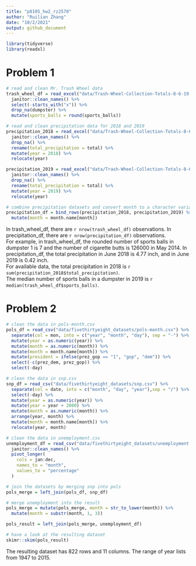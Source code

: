 ```yaml
---
title: "p8105_hw2_rz2570"
author: "Ruilian Zhang"
date: "10/2/2021"
output: github_document
---
```


```r
library(tidyverse)
library(readxl)
```



# Problem 1

```r
# read and clean Mr. Trash Wheel data
trash_wheel_df = read_excel("data/Trash-Wheel-Collection-Totals-8-6-19.xlsx", sheet = "Mr. Trash Wheel") %>% 
  janitor::clean_names() %>% 
  select(-starts_with("x")) %>% 
  drop_na(dumpster) %>% 
  mutate(sports_balls = round(sports_balls))
```

```r
# read and clean precipitation data for 2018 and 2019
precipitation_2018 = read_excel("data/Trash-Wheel-Collection-Totals-8-6-19.xlsx", sheet = "2018 Precipitation", range = "A2:B14") %>% 
  janitor::clean_names() %>%
  drop_na() %>% 
  rename(total_precipitation = total) %>% 
  mutate(year = 2018) %>% 
  relocate(year)

precipitation_2019 = read_excel("data/Trash-Wheel-Collection-Totals-8-6-19.xlsx", sheet = "2019 Precipitation", range = "A2:B14") %>% 
  janitor::clean_names() %>%
  drop_na() %>% 
  rename(total_precipitation = total) %>% 
  mutate(year = 2019) %>% 
  relocate(year)

# combine precipitation datasets and convert month to a character variable
precipitation_df = bind_rows(precipitation_2018, precipitation_2019) %>% 
  mutate(month = month.name[month])
```

In trash_wheel_df, there are `r nrow(trash_wheel_df)` observations. In precipitation_df, there are `r nrow(precipitation_df)` observations.  
For example, in trash_wheel_df, the rounded number of sports balls in dumpster 1 is 7 and the number of cigarette butts is 126000 in May 2014. In precipitation_df, the total precipitation in June 2018 is 4.77 inch, and in June 2019 is 0.42 inch.  
For available data, the total precipitation in 2018 is `r sum(precipitation_2018$total_precipitation)`.  
The median number of sports balls in a dumpster in 2019 is `r median(trash_wheel_df$sports_balls)`.



# Problem 2

```r
# clean the data in pols-month.csv
pols_df = read_csv("data/fivethirtyeight_datasets/pols-month.csv") %>%
  separate(col = mon, into = c("year", "month", "day"), sep = "-") %>%
  mutate(year = as.numeric(year)) %>% 
  mutate(month = as.numeric(month)) %>% 
  mutate(month = month.name[month]) %>% 
  mutate(president = ifelse(prez_gop == "1", "gop", "dem")) %>% 
  select(-c(prez_dem, prez_gop)) %>% 
  select(-day)
```

```r
# clean the data in snp.csv
snp_df = read_csv("data/fivethirtyeight_datasets/snp.csv") %>% 
  separate(col = date, into = c("month", "day", "year"),sep = "/") %>% 
  select(-day) %>% 
  mutate(year = as.numeric(year)) %>% 
  mutate(year = year + 2000) %>% 
  mutate(month = as.numeric(month)) %>%
  arrange(year, month) %>% 
  mutate(month = month.name[month]) %>% 
  relocate(year, month)
```

```r
# clean the data in unemployment.csv
unemployment_df = read_csv("data/fivethirtyeight_datasets/unemployment.csv") %>% 
  janitor::clean_names() %>% 
  pivot_longer(
    cols = jan:dec,
    names_to = "month",
    values_to = "percentage"
  )
```

```r
# join the datasets by merging snp into pols
pols_merge = left_join(pols_df, snp_df)

# merge unemployment into the result
pols_merge = mutate(pols_merge, month = str_to_lower(month)) %>% 
  mutate(month = substr(month, 1, 3))

pols_result = left_join(pols_merge, unemployment_df)
```

```r
# have a look at the resulting dataset
skimr::skim(pols_result)
```

The resulting dataset has 822 rows and 11 columns. The range of year lists from 1947 to 2015. 